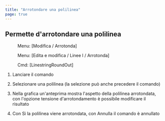 ```yaml
---
title: "Arrotondare una polilinea"
page: true
---
```

## Permette d&#39;arrotondare una polilinea
<GeoMapper> <Menu> Menu: [Modifica / Arrotonda] </Menu> </GeoMapper>
<GeoDesigner> <Menu> Menu: [Edita e modifica / Linee I / Arrotonda] </Menu> 
 <Menu> Cmd: [LinestringRoundOut] </Menu> </GeoDesigner>


1.  Lanciare il comando

2.  Selezionare una polilinea (la selezione pu&#242; anche precedere il comando)

3.  Nella grafica un&#39;anteprima mostra l&#39;aspetto della polilinea arrotondata, con l&#39;opzione tensione d&#39;arrotondamento &#232; possibile modificare il risultato

4.  Con <Bold> S&#236; </Bold>  la polilinea viene arrotondata, con Annulla il comando &#232; annullato



